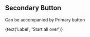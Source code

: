 
<Meta title='Components/Button' />

## Secondary Button

Can be accompanied by Primary button

<Preview>
  <Story name='Secondary Button'>
    <SecondaryButton
      alternate={boolean('Alternate')}
      awaiting={boolean('Awaiting')}
      onClick={action('button-click')}
    >
      {text('Label', 'Start all over')}
    </SecondaryButton>
  </Story>
</Preview>
